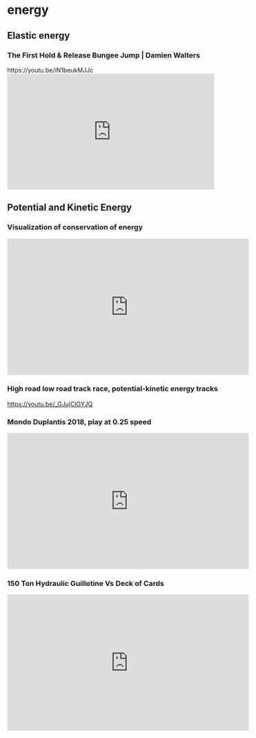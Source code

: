 # energy {.unnumbered}


## Elastic energy

### The First Hold & Release Bungee Jump | Damien Walters

https://youtu.be/iN1beukMJJc
<iframe src="https://giphy.com/embed/qvWIp6Xs8ISZHN74cg" width="480" height="268" frameBorder="0" class="giphy-embed" allowFullScreen></iframe>

## Potential and Kinetic Energy

### Visualization of conservation of energy

<iframe width="560" height="315" src="https://www.youtube.com/embed/87E0DKs5bok" title="YouTube video player" frameborder="0" allow="accelerometer; autoplay; clipboard-write; encrypted-media; gyroscope; picture-in-picture" allowfullscreen></iframe>

### High road low road track race, potential-kinetic energy tracks
[https://youtu.be/_GJujClGYJQ](https://youtu.be/_GJujClGYJQ)

### Mondo Duplantis 2018, play at 0.25 speed
<iframe width="560" height="315" src="https://www.youtube.com/embed/fS5n8x9diQ0" frameborder="0" allow="accelerometer; autoplay; encrypted-media; gyroscope; picture-in-picture" allowfullscreen></iframe>

### 150 Ton Hydraulic Guillotine Vs Deck of Cards
<iframe width="560" height="315" src="https://www.youtube.com/embed/rw5IVu5YMUM?start=280" frameborder="0" allow="accelerometer; autoplay; encrypted-media; gyroscope; picture-in-picture" allowfullscreen></iframe>

